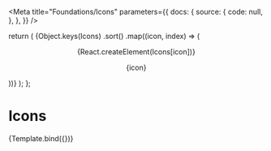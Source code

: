 


<Meta
  title="Foundations/Icons"
  parameters={{
    docs: {
      source: {
        code: null,
      },
    },
  }}
/>

  return (
    <Grid columns={6} spacing="lg">
      {Object.keys(Icons)
        .sort()
        .map((icon, index) => (
          <Box
            key={index}
            borderWidth="1px"
            borderRadius="lg"
            borderColor="gray.200"
            p="md"
          >
            <Center>{React.createElement(Icons[icon])}</Center>
            <Center>
              <p>{icon}</p>
            </Center>
          </Box>
        ))}
    </Grid>
  );
};

# Icons

<Canvas>
  <Story name="Overview">{Template.bind({})}</Story>
</Canvas>
